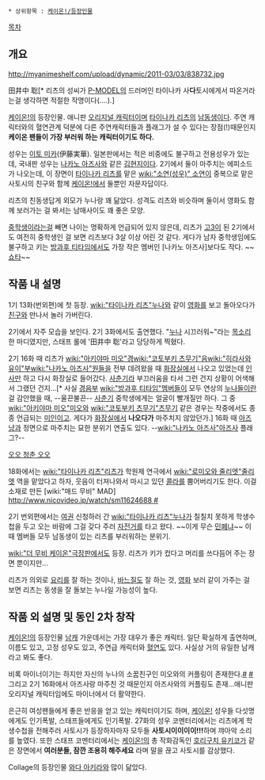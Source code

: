  * 상위항목 : [[케이온!/등장인물]]

[[목차]]

== 개요 ==
http://myanimeshelf.com/upload/dynamic/2011-03/03/838732.jpg

田井中 聡[* 리츠의 성씨가 [[P-MODEL]]의 드러머인 타이나카 사'''다'''토시에게서 따온거라는걸 생각하면 적절한 작명이다(....).]

[[케이온!]]의 등장인물. 애니판 [[오리지널 캐릭터]]이며 [[타이나카 리츠]]의 [[남동생]]이다. 주연 캐릭터와의 혈연관계 덕분에 다른 주연캐릭터들과 플래그가 설 수 있다는 장점(!)때문인지 '''케이온 팬들이 가장 부러워 하는 캐릭터이기도 하다.''' 

성우는 [[이토 미카]](伊藤実華). 일본판에서는 적은 비중에도 불구하고 전용성우가 있는 데, 국내판 성우는 [[나카노 아즈사]]와 같은 [[김현지]]이다. 2기에서 둘이 마주치는 에피소드가 나오는데, 이 장면이 [[타이나카 리츠]]를 맡은 [[wiki:"소연(성우)" 소연]]이 중복으로 맡은 사토시의 친구와 함께 [[케이온!]]에서 둘뿐인 자문자답이다.

리츠의 친동생답게 외모가 누나랑 꽤 닮았다. 성격도 리츠와 비슷하며 둘이서 영화도 함께 보러가는 걸 봐서는 남매사이도 꽤 좋은 모양. 

[[중학생]]이라는걸 빼면 나이는 명확하게 언급되어 있지 않은데, 리츠가 [[고3]]이 된 2기에서도 여전히 중학생인 걸 보면 리츠보다 3살 이상 어린 것 같다. 게다가 남자 중학생임에도 불구하고 키는 [[방과후 티타임]]에서도 가장 작은 멤버인 [나카노 아즈사]보다도 작다. ~~[[쇼타]]~~

== 작품 내 설명 ==
1기 13화(번외편)에 첫 등장. [[wiki:"타이나카 리츠"누나]]와 같이 [[영화]]를 보고 돌아오다가 [[친구]]와 만나서 놀러 가버린다.

2기에서 자주 모습을 보인다. 2기 3화에서도 출연했다. "[[누나]] 시끄러워~"라는 [[목소리]] 한 마디였지만, 스태프 롤에 '田井中 聡'라고 당당하게 찍혔다.

2기 16화 때 리츠가 [[wiki:"아키야마 미오"경]][[wiki:"코토부키 츠무기"음]][[wiki:"히라사와 유이"부]][[wiki:"나카노 아즈사"원]]들을 전부 데려왔을 때 [[화장실]]에서 나오고 있었는데 [[인사]]만 하고 다시 화장실로 들어갔다. [[사춘기]]라 부끄러움을 타서 그런 건지 상황이 어색해서 그랬던 건지...[* 사실 [[경음부]] [[wiki:"방과후 티타임"멤버들]]이 모두 연상의 [[누나]]들이란 걸 감안했을 때, --울끈불끈-- [[사춘기]] 중학생에게는 얼굴이 빨개질만 하다. 그 중 [[wiki:"아키야마 미오"미오]]와 [[wiki:"코토부키 츠무기"츠무기]] 같은 경우는 작중에서도 종종 언급되는 [[미인]]이고. 게다가 [[화장실]]에서 '''나오다가''' 마주치지 않았던가.] 16화 때 [[아즈냥]]과 정면으로 마주치는 묘한 분위기 연출도 있다. --[[wiki:"나카노 아즈사"아즈사]] 플래그?--

[http://cfile10.uf.tistory.com/image/11297E3E4DA7B40E0809EB 오오 청춘 오오]

18화에서는 [[wiki:"타이나카 리츠"리츠]]가 학원제 연극에서 [[wiki:"로미오와 줄리엣"줄리엣]] 역을 맡았다고 하자, 웃음이 터져나와서 마시고 있던 [[콜라]]를 뿜어버리기도 한다. 이걸 소재로 만든 [wiki:"매드 무비" MAD] [[http://www.nicovideo.jp/watch/sm11624688 #]]

2기 번외편에서는 [[여권]] 신청하러 간 [[wiki:"타이나카 리츠"누나]]가 칠칠치 못하게 학생수첩을 두고 오는 바람에 그걸 갖다 주러 [[자전거]]를 타고 왔다. ~~이게 무슨 [[민폐]]냐~~ 이 때 멤버들 모두 남동생이 있는 리츠를 부러워하는 분위기. 

[[wiki:"더 무비 케이온"극장판]]에서도 등장. 리츠가 키가 컸다고 머리를 쓰다듬어 주는 장면 뿐이지만...

리츠가 의외로 [[요리]]를 잘 하는 것이나, [[바느질]]도 잘 하는 것, [[영화]] 보러 같이 가주는 걸 보면 리츠는 동생을 잘 돌보는 누나일 가능성이 높다. 

== 작품 외 설명 및 동인 2차 창작  ==
[[케이온!]]의 등장인물 [[남캐]] 가운데서는 가장 대우가 좋은 캐릭터. 일단 확실하게 출연하며, 이름도 있고, 고정 성우도 있고, 주연급 캐릭터와 [[혈연]]도 있다. 사실상 거의 유일한 남캐라고 봐도 좋다.

비록 마이너이기는 하지만 자신의 누나의 소꿉친구인 미오와의 커플링이 존재한다.[http://www.pixiv.net/member_illust.php?mode=medium&illust_id=20274610 #] [http://www.pixiv.net/member_illust.php?mode=medium&illust_id=19234692 #] 
그리고 2기 16화에서 아즈사랑 마주친 것 때문인지 아즈사와의 커플링도 존재...애니판 오리지널 캐릭터임에도 마이너에서 더 활약한다.

은근히 여성팬들에게 좋은 반응을 얻고 있는 캐릭터이기도 하며, [[케이온!]] 성우들 다섯명에게도 인기폭발, 스태프들에게도 인기폭발. 27화의 성우 코멘터리에서는 리츠에게 학생수첩을 전해주러 사토시가 등장하자마자 모두들 '''사토시이이이이!!!'''하며 꺄아악 소리를 높였다. 또한 스태프 코멘터리에서는 [[케이온!]]의 총 작화감독인 [[호리구치 유키코]]가 같은 장면에서 '''여러분들, 잠깐 조용히 해주세요''' 라며 말을 끊고 사토시를 감상했다.

Collage의 등장인물 [[와다 아키라]]와 많이 닮았다.

